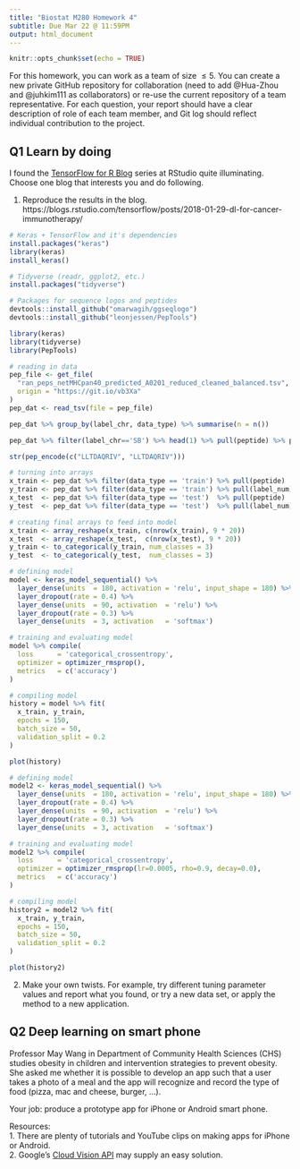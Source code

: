 ```yaml
---
title: "Biostat M280 Homework 4"
subtitle: Due Mar 22 @ 11:59PM
output: html_document
---
```


```r
knitr::opts_chunk$set(echo = TRUE)
```

For this homework, you can work as a team of size $\le 5$. You can create a new private GitHub repository for collaboration (need to add @Hua-Zhou and @juhkim111 as collaborators) or re-use the current repository of a team representative. For each question, your report should have a clear description of role of each team member, and Git log should reflect individual contribution to the project.

## Q1 Learn by doing

I found the [TensorFlow for R Blog](https://blogs.rstudio.com/tensorflow/) series at RStudio quite illuminating. Choose one blog that interests you and do following.  

1. Reproduce the results in the blog.  
https://blogs.rstudio.com/tensorflow/posts/2018-01-29-dl-for-cancer-immunotherapy/
```r
# Keras + TensorFlow and it's dependencies
install.packages("keras")
library(keras)
install_keras()

# Tidyverse (readr, ggplot2, etc.)
install.packages("tidyverse")

# Packages for sequence logos and peptides
devtools::install_github("omarwagih/ggseqlogo")
devtools::install_github("leonjessen/PepTools")
```

```r
library(keras)
library(tidyverse)
library(PepTools)

# reading in data
pep_file <- get_file(
  "ran_peps_netMHCpan40_predicted_A0201_reduced_cleaned_balanced.tsv", 
  origin = "https://git.io/vb3Xa"
) 
pep_dat <- read_tsv(file = pep_file)

pep_dat %>% group_by(label_chr, data_type) %>% summarise(n = n())

pep_dat %>% filter(label_chr=='SB') %>% head(1) %>% pull(peptide) %>% pep_plot_images

str(pep_encode(c("LLTDAQRIV", "LLTDAQRIV")))

# turning into arrays
x_train <- pep_dat %>% filter(data_type == 'train') %>% pull(peptide)   %>% pep_encode
y_train <- pep_dat %>% filter(data_type == 'train') %>% pull(label_num) %>% array
x_test  <- pep_dat %>% filter(data_type == 'test')  %>% pull(peptide)   %>% pep_encode
y_test  <- pep_dat %>% filter(data_type == 'test')  %>% pull(label_num) %>% array

# creating final arrays to feed into model
x_train <- array_reshape(x_train, c(nrow(x_train), 9 * 20))
x_test  <- array_reshape(x_test,  c(nrow(x_test), 9 * 20))
y_train <- to_categorical(y_train, num_classes = 3)
y_test  <- to_categorical(y_test,  num_classes = 3)

# defining model
model <- keras_model_sequential() %>% 
  layer_dense(units  = 180, activation = 'relu', input_shape = 180) %>% 
  layer_dropout(rate = 0.4) %>% 
  layer_dense(units  = 90, activation  = 'relu') %>%
  layer_dropout(rate = 0.3) %>%
  layer_dense(units  = 3, activation   = 'softmax')

# training and evaluating model
model %>% compile(
  loss      = 'categorical_crossentropy',
  optimizer = optimizer_rmsprop(),
  metrics   = c('accuracy')
)

# compiling model
history = model %>% fit(
  x_train, y_train, 
  epochs = 150, 
  batch_size = 50, 
  validation_split = 0.2
)

plot(history)
```

```r
# defining model
model2 <- keras_model_sequential() %>% 
  layer_dense(units  = 180, activation = 'relu', input_shape = 180) %>% 
  layer_dropout(rate = 0.4) %>% 
  layer_dense(units  = 90, activation  = 'relu') %>%
  layer_dropout(rate = 0.3) %>%
  layer_dense(units  = 3, activation   = 'softmax')

# training and evaluating model
model2 %>% compile(
  loss      = 'categorical_crossentropy',
  optimizer = optimizer_rmsprop(lr=0.0005, rho=0.9, decay=0.0),
  metrics   = c('accuracy')
)

# compiling model
history2 = model2 %>% fit(
  x_train, y_train, 
  epochs = 150, 
  batch_size = 50, 
  validation_split = 0.2
)

plot(history2)
```

2. Make your own twists. For example, try different tuning parameter values and report what you found, or try a new data set, or apply the method to a new application.

## Q2 Deep learning on smart phone

Professor May Wang in Department of Community Health Sciences (CHS) studies obesity in children and intervention strategies to prevent obesity. She asked me whether it is possible to develop an app such that a user takes a photo of a meal and the app will recognize and record the type of food (pizza, mac and cheese, burger, ...). 

Your job: produce a prototype app for iPhone or Android smart phone. 

Resources:  
1. There are plenty of tutorials and YouTube clips on making apps for iPhone or Android.  
2. Google's [Cloud Vision API](https://cloud.google.com/vision/) may supply an easy solution. 

